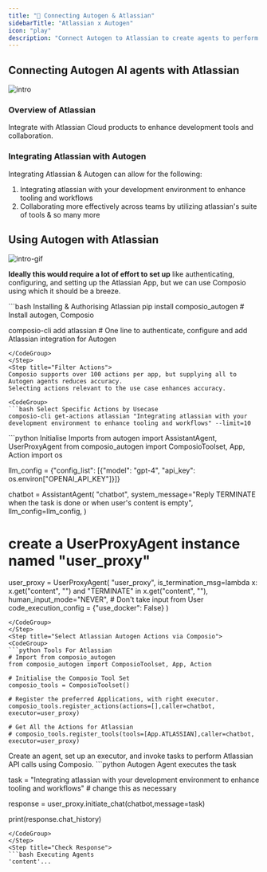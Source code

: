 ```yaml
---
title: "🚀 Connecting Autogen & Atlassian"
sidebarTitle: "Atlassian x Autogen"
icon: "play"
description: "Connect Autogen to Atlassian to create agents to perform tasks using natural language"
---
```


## Connecting Autogen AI agents with Atlassian
![intro](/media/intro.jpg)

### Overview of Atlassian

Integrate with Atlassian Cloud products to enhance development tools and collaboration.

### Integrating Atlassian with Autogen

Integrating Atlassian & Autogen can allow for the following:

1. Integrating atlassian with your development environment to enhance tooling and workflows
2. Collaborating more effectively across teams by utilizing atlassian's suite of tools
& so many more

## Using Autogen with Atlassian
![intro-gif](/media/intro.gif)
<Steps>
<Step title="Setting Up the Environment">

**Ideally this would require a lot of effort to set up** like authenticating, configuring, and setting up the Atlassian App, but we can use Composio using which it should be a breeze.

<CodeGroup>
```bash Installing & Authorising Atlassian
pip install composio_autogen # Install autogen, Composio 

composio-cli add atlassian # One line to authenticate, configure and add Atlassian integration for Autogen
```
</CodeGroup>
</Step>
<Step title="Filter Actions">
Composio supports over 100 actions per app, but supplying all to Autogen agents reduces accuracy.
Selecting actions relevant to the use case enhances accuracy.

<CodeGroup>
```bash Select Specific Actions by Usecase
composio-cli get-actions atlassian "Integrating atlassian with your development environment to enhance tooling and workflows" --limit=10
```
</CodeGroup>

</Step>
<Step title="Import Base Packages">

<CodeGroup>
```python Initialise Imports
from autogen import AssistantAgent, UserProxyAgent
from composio_autogen import ComposioToolset, App, Action
import os

llm_config = {"config_list": [{"model": "gpt-4", "api_key": os.environ["OPENAI_API_KEY"]}]}

chatbot = AssistantAgent(
    "chatbot",
    system_message="Reply TERMINATE when the task is done or when user's content is empty",
    llm_config=llm_config,
)

# create a UserProxyAgent instance named "user_proxy"
user_proxy = UserProxyAgent(
    "user_proxy",
    is_termination_msg=lambda x: x.get("content", "") and "TERMINATE" in x.get("content", ""),
    human_input_mode="NEVER", # Don't take input from User
    code_execution_config = {"use_docker": False}
)
```
</CodeGroup>
</Step>
<Step title="Select Atlassian Autogen Actions via Composio">
<CodeGroup>
```python Tools For Atlassian
# Import from composio_autogen
from composio_autogen import ComposioToolset, App, Action

# Initialise the Composio Tool Set
composio_tools = ComposioToolset()

# Register the preferred Applications, with right executor. 
composio_tools.register_actions(actions=[],caller=chatbot, executor=user_proxy)

# Get All the Actions for Atlassian
# composio_tools.register_tools(tools=[App.ATLASSIAN],caller=chatbot, executor=user_proxy) 
```
</CodeGroup>
</Step>
<Step title="Execute the Agent">
Create an agent, set up an executor, and invoke tasks to perform Atlassian API calls using Composio. 
<CodeGroup>
```python Autogen Agent executes the task

task = "Integrating atlassian with your development environment to enhance tooling and workflows" # change this as necessary

response = user_proxy.initiate_chat(chatbot,message=task)

print(response.chat_history)
```
</CodeGroup>
</Step>
<Step title="Check Response">
```bash Executing Agents
'content'...
```
</Step>
</Steps>
